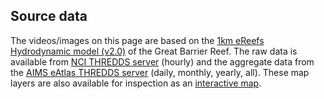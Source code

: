 ## Source data

The videos/images on this page are based on the [1km eReefs Hydrodynamic model (v2.0)](https://research.csiro.au/ereefs/models/) of the 
Great Barrier Reef. The raw data is available from [NCI THREDDS server](https://dapds00.nci.org.au/thredds/catalog/fx3/gbr1_2.0/catalog.html) (hourly) and the 
aggregate data from the [AIMS eAtlas THREDDS server](https://thredds.ereefs.aims.gov.au/?_gl=1*qpvclu*_ga*MTg3NjQyODQyNS4xNjk1MTY5ODcw*_ga_6SSTNBNHXG*MTY5NTY5MDYzNC44LjEuMTY5NTY5MTk3OC4wLjAuMA..) (daily, monthly, yearly, all). These 
map layers are also available for inspection as an [interactive map](https://maps.eatlas.org.au/atlasmapper/client/ereefs/index.html).
